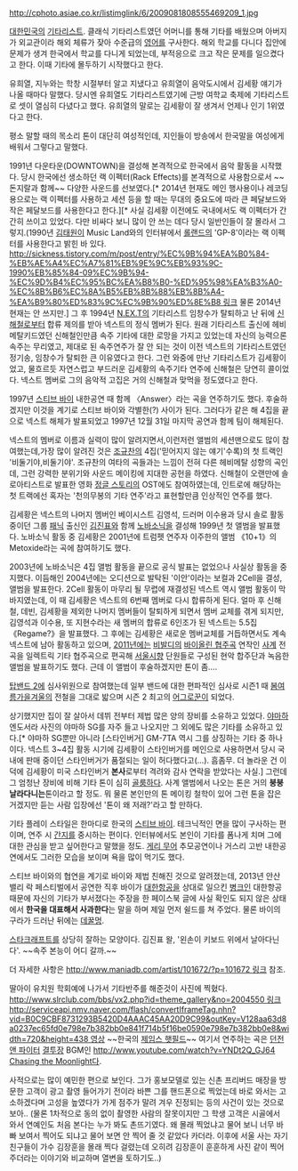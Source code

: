 http://cphoto.asiae.co.kr/listimglink/6/2009081808555469209_1.jpg

[[대한민국]]의 [[기타리스트]]. 클래식 기타리스트였던 어머니를 통해 기타를 배웠으며 아버지가 외교관이라 해외 체류가 잦아 수준급의 [[영어]]를 구사한다. 해외 학교를 다니다 집안에 문제가 생겨 한국에서 학교를 다니게 되었는데, 부적응으로 크고 작은 문제를 일으켰다고 한다. 이때 기타에 몰두하기 시작했다고 한다. 

유희열, 지누와는 학창 시절부터 알고 지냈다고 유희열이 음악도시에서 김세황 얘기가 나올 때마다 말했다. 당시엔 유희열도 기타리스트였기에 근방 여학교 축제에 기타리스트로 셋이 열심히 다녔다고 했다. 유희열의 말로는 김세황이 잘 생겨서 언제나 인기 1위였다고 한다.

평소 말할 때의 목소리 톤이 대단히 여성적인데, 지인들이 방송에서 한국말을 여성에게 배워서 그렇다고 말했다.

1991년 다운타운(DOWNTOWN)을 결성해 본격적으로 한국에서 음악 활동을 시작했다. 당시 한국에선 생소하던 랙 이펙터(Rack Effects)를 본격적으로 사용함으로서 ~~돈지랄과 함께~~ 다양한 사운드를 선보였다.[* 2014년 현재도 메인 행사용이나 레코딩용으로는 랙 이펙터를 사용하고 세션 등을 할 때는 무대의 중요도에 따라 큰 페달보드와 작은 페달보드를 사용한다고 한다.][* 사실 김세황 이전에도 국내에서도 랙 이펙터가 간간히 쓰이고 있었다. 다만 비싸다 보니 많이 안 쓰는 데다 당시 일반인들이 잘 몰라서 그렇지.(1990년 [[김태원(음악인)|김태원]]이 Music Land와의 인터뷰에서 [[롤랜드#s-1|롤랜드]]의 'GP-8'이라는 랙 이펙터를 사용한다고 밝힌 바 있다. [[http://sickness.tistory.com/m/post/entry/%EC%9B%94%EA%B0%84-%EB%AE%A4%EC%A7%81%EB%9E%9C%EB%93%9C-1990%EB%85%84-09%EC%9B%94-%EC%9D%B4%EC%95%BC%EA%B8%B0-%ED%95%98%EA%B3%A0-%EC%8B%B6%EC%8A%B5%EB%8B%88%EB%8B%A4-%EA%B9%80%ED%83%9C%EC%9B%90%ED%8E%B8 링크]] 물론 2014년 현재는 안 쓰지만.] 그 후 1994년 [[N.EX.T]]의 기타리스트 임창수가 탈퇴하고 난 뒤에 [[신해철]]로부터 합류 제의를 받아 넥스트의 정식 멤버가 된다. 원래 기타리스트 출신에 헤비메탈키드였던 신해철인만큼 속주 기타에 대한 로망을 가지고 있었는데 자신의 능력으론 속주는 무리였고, 제대로 된 속주연주가 잘 안 되는 것이 이전 넥스트의 기타리스트였던 정기송, 임창수가 탈퇴한 큰 이유였다고 한다. 그런 와중에 만난 기타리스트가 김세황이었고, 물흐르듯 자연스럽고 부드러운 김세황의 속주기타 연주에 신해철은 당연히 콜이었다. 넥스트 멤버로 그의 음악적 고집은 거의 신해철과 맞먹을 정도였다고 한다. 

1997년 [[스티브 바이]] 내한공연 때 함께 〈Answer〉라는 곡을 연주하기도 했다. 후술하겠지만 이것을 계기로 스티브 바이와 각별한(?) 사이가 된다. 그러다가 같은 해 4집을 끝으로 넥스트 해체가 발표되었고 1997년 12월 31일 마지막 공연과 함께 팀이 해체된다.

넥스트의 멤버로 이름과 실력이 많이 알려지면서,이런저런 앨범의 세션맨으로도 많이 참여했는데,가장 많이 알려진 것은 [[조규찬]]의 4집('믿어지지 않는 얘기'수록)의 첫 트랙인 '비둘기야,비둘기야'. 조규찬의 여타의 곡들과는 느낌이 전혀 다른 헤비메탈 성향의 곡인데, 그런 강력한 분위기와 사운드 메이킹에 지대한 공헌을 하였다. 신해철이 오랜만에 솔로아티스트로 발표한 영화 [[정글 스토리#s-2|정글 스토리]]의 OST에도 참여하였는데, 인트로에 해당하는 첫 트랙에선 혹자는 '천의무봉의 기타 연주'라고 표현할만큼 인상적인 연주를 했다. 

김세황은 넥스트의 나머지 멤버인 베이시스트 김영석, 드러머 이수용과 당시 솔로 활동 중이던 그룹 [[패닉#s-2|패닉]] 출신인 [[김진표#s-1|김진표]]와 함께 [[노바소닉]]을 결성해 1999년 첫 앨범을 발표했다. 노바소닉 활동 중 김세황은 2001년에 트럼펫 연주자 이주한의 앨범 《10+1》의 Metoxide라는 곡에 참여하기도 했다.

2003년에 노바소닉은 4집 앨범 활동을 끝으로 공식 발표는 없었으나 사실상 활동을 중지했다. 이듬해인 2004년에는 오디션으로 발탁된 '이안'이라는 보컬과 2Cell을 결성, 앨범을 발표한다. 2Cell 활동이 마무리 될 무렵에 재결성된 넥스트 역시 앨범 활동이 막바지였는데, 이 때 김세황은 넥스트의 6번째 멤버로 다시 합류하게 된다. 얼마 후 신해철, 데빈, 김세황을 제외한 나머지 멤버들이 탈퇴하게 되면서 멤버 교체를 겪게 되지만, 김영석과 이수용, 또 지현수라는 새 멤버의 합류로 6인조가 된 넥스트는 5.5집 《Regame?》을 발표했다. 그 후에는 김세황은 새로운 멤버교체를 거듭하면서도 계속 넥스트에 남아 활동하고 있으며, [[2011년]]에는 [[안토니오 비발디|비발디]]의 [[바이올린 협주곡]] 연작인 [[사계#s-2|사계]] 전곡을 일렉트릭 기타 협주곡으로 편곡해 [[서울시립교향악단|서울시향]] 단원들로 구성된 현악 합주단과 녹음한 앨범을 발표하기도 했다. 근데 이 앨범이 후술하겠지만 톤이 좀….

[[TOP밴드/시즌 2|탑밴드 2]]에 심사위원으로 참여했는데 일부 밴드에 대한 편파적인 심사로 시즌1 때 [[봄여름가을겨울]]의 전철을 그대로 밟으며 시즌 2 최고의 [[어그로]]꾼이 되었다.

상기했지만 집이 잘 살아서 데뷔 전부터 제법 많은 양의 장비를 소유하고 있었다. [[야마하]] 엔도서라 사진의 야마하 SG를 자주 들고 나오지만 그 외에도 많은 기타를 소유하고 있다.[* 야마하 SG뿐만 아니라 [스타인버거] GM-7TA 역시 그를 상징하는 기타 중 하나이다. 넥스트 3~4집 활동 시기에 김세황이 스타인버거를 메인으로 사용하면서 당시 국내에 판매 중이던 스타인버거가 품절되는 일이 허다했다고(…). 흠좀무. 더 놀라운 건 이 덕에 김세황이 미국 스타인버거 '''본사'''로부터 격려와 감사 연락을 받았다는 사실.] 그런데 그 엄청난 장비에 비해 기타 톤이 심히 [[골룸]]하다. 사계 앨범에서 나오는 톤은 거의 '''붕붕 날라다니는'''톤이라고 할 정도. 뭐 물론 본인만의 톤 메이킹 철학이 있어 그런 톤을 잡은 거겠지만 듣는 사람 입장에선 '톤이 왜 저래?'라고 할 만하다.

기타 플레이 스타일은 한마디로 한국의 [[스티브 바이]]. 테크닉적인 면을 많이 구사하는 편이며, 연주 시 [[간지]]를 중시하는 편이다. 인터뷰에서도 본인이 기타를 폼나게 치며 그에 대한 관심을 받고 싶어한다고 말했을 정도. [[게리 무어]] 추모공연이나 거스리 고반 내한공연에서도 그러한 모습을 보이며 욕을 많이 먹기도 했다.

스티브 바이와의 협연을 계기로 바이와 제법 친해진 것으로 알려졌는데, 2013년 안산 밸리 락 페스티벌에서 공연한 직후 바이가 [[대한항공]]을 상대로 일으킨 [[병크]]인 대한항공 때문에 자신의 기타가 부서졌다는 주장을 한 페이스북 글에 사실 확인도 되지 않은 상태에서 '''한국을 대표해서 사과한다'''는 말을 하며 제일 먼저 쉴드를 쳐 주었다. 물론 바이의 구라가 드러난 뒤에는 [[데꿀멍]].

[[스타크래프트]]를 상당히 잘하는 모양이다. 김진표 왈, '왼손이 키보드 위에서 날아다닌다'. ~~속주 본능이 어디 갈까.~~

더 자세한 사항은 [[http://www.maniadb.com/artist/101672/?p=101672 링크]] 참조.

딸아이 유치원 학회예에 나가서 기타반주를 해준것이 사진에 찍혔다. [[http://www.slrclub.com/bbs/vx2.php?id=theme_gallery&no=2004550 링크]] [[http://serviceapi.nmv.naver.com/flash/convertIframeTag.nhn?vid=B0C9CBF8731293B5420D4AAAC45AA20D9C99&outKey=V128aa63d8a0237ec65fd0e798e7b382bb0e841f714b5f16be0590e798e7b382bb0e8&width=720&height=438 영상]] ~~한국의 [[제임스 햇필드]]~~ 여기서 연주하는 곡은 [[던전 앤 파이터]] [[결투장#s-1|결투장]] BGM인 [[http://www.youtube.com/watch?v=YNDt2Q_GJ64 Chasing the Moonlight]]다.

사적으로는 많이 예민한 편으로 보인다. 그가 홍보모델로 있는 신촌 프리버드 매장을 방문한 고객이 광고 촬영 들어가기 전이라 바쁜 그를 핸드폰으로 찍었는데 바로 와서는 고소하겠다며 고성을 높였다가 가게 점주가 말려 겨우 진정되는 등의 사건이 있는 것으로 보아.. (물론 1차적으로 동의 없이 촬영한 사람의 잘못이지만 그 학생 고객은 시골에서 와서 연예인도 처음 본다는 누가 봐도 촌뜨기였다. 왜 몰래 찍었냐고 물어 보니 너무 바빠 보여서 찍어도 되냐고 물어 보면 안 찍어 줄 것 같았다 카더라. 이후에 서울 사는 자기 친구들이 가수 김장훈을 몰래 찍다 걸렸는데 오히려 김장훈이 훈훈하게 사진 같이 찍어 주더라는 이야기와 비교하며 열변을 토하기도..) 
